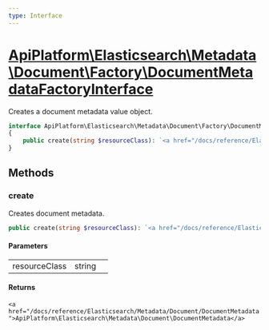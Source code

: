 ```yaml
---
type: Interface
---
```


# [ApiPlatform\Elasticsearch\Metadata\Document\Factory\DocumentMetadataFactoryInterface](/docs/reference/Elasticsearch/Metadata/Document/Factory/DocumentMetadataFactoryInterface)

Creates a document metadata value object.



```php
interface ApiPlatform\Elasticsearch\Metadata\Document\Factory\DocumentMetadataFactoryInterface
{
    public create(string $resourceClass): `<a href="/docs/reference/Elasticsearch/Metadata/Document/DocumentMetadata">ApiPlatform\Elasticsearch\Metadata\Document\DocumentMetadata</a>`
}
```
## Methods

### create

Creates document metadata.

```php
public create(string $resourceClass): `<a href="/docs/reference/Elasticsearch/Metadata/Document/DocumentMetadata">ApiPlatform\Elasticsearch\Metadata\Document\DocumentMetadata</a>`
```

#### Parameters

<table><tbody>
<tr><td>resourceClass</td><td>string</td><td></td></tr>
</tbody>
</table>

#### Returns

`<a href="/docs/reference/Elasticsearch/Metadata/Document/DocumentMetadata">ApiPlatform\Elasticsearch\Metadata\Document\DocumentMetadata</a>`
